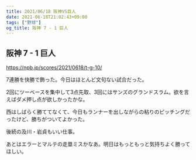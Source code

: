 ```yaml
---
title: 2021/06/18 阪神VS巨人
date: 2021-06-18T21:02:43+09:00
tags: ["野球"]
og_title: 阪神 7 - 1 巨人
---
```


## 阪神 7 - 1 巨人

https://npb.jp/scores/2021/0618/t-g-10/


7連勝を快勝で飾った。今日はほとんど文句ない試合だった。

2回にツーベースを集中して3点先取、3回にはサンズのグランドスラム。欲を言えばダメ押し点が欲しかったかな。

西はしばらく勝ててなくて、今日もランナーを出しながらの粘りのピッチングだったけど、勝ちがついてよかった。

後続の及川・岩貞もいい仕事。

あとはエラーとマルテの走塁ミスかなあ。明日はもっともっと気持ちよく勝ってほしい。